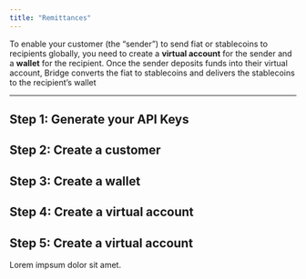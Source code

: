 ```yaml
---
title: "Remittances"
---
```


To enable your customer (the “sender”) to send fiat or stablecoins to recipients globally, you need to create a **virtual account** for the sender and a **wallet** for the recipient. Once the sender deposits funds into their virtual account, Bridge converts the fiat to stablecoins and delivers the stablecoins to the recipient’s wallet

---



## Step 1: Generate your API Keys

<GenerateApiKeys/>


## Step 2: Create a customer

## Step 3: Create a wallet

## Step 4: Create a virtual account

## Step 5: Create a virtual account



Lorem impsum dolor sit amet.

<MySnippet/>
